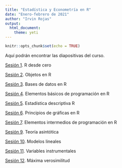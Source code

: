 ```yaml
---
title: "Estadística y Econometría en R"
date: "Enero-febrero de 2021"
author: "Irvin Rojas"
output:
  html_document:
    theme: yeti
---
```


```r
knitr::opts_chunk$set(echo = TRUE)
```

Aquí podrán encontrar las diapositivas del curso.

[Sesión 1](https://rojasirvin.github.io/EEenR/slides/sesion1.html#1). R desde cero

[Sesión 2](https://rojasirvin.github.io/EEenR/slides/sesion2.html#1). Objetos en R

[Sesión 3](https://rojasirvin.github.io/EEenR/slides/sesion3.html#1). Bases de datos en R

[Sesión 4](https://rojasirvin.github.io/EEenR/slides/sesion4.html#1). Elementos básicos de programación en R

[Sesión 5](https://rojasirvin.github.io/EEenR/slides/sesion5.html#1). Estadística descriptiva R

[Sesión 6](https://rojasirvin.github.io/EEenR/slides/sesion6.html#1). Principios de gráficas en R

[Sesión 7](https://rojasirvin.github.io/EEenR/slides/sesion7.html#1). Elementos intermedios de programación en R

[Sesión 9](https://rojasirvin.github.io/EEenR/slides/sesion9.html#1). Teoría asintótica

[Sesión 10](https://rojasirvin.github.io/EEenR/slides/sesion10.html#1). Modelos lineales

[Sesión 11](https://rojasirvin.github.io/EEenR/slides/sesion11.html#1). Variables instrumentales

[Sesión 12](https://rojasirvin.github.io/EEenR/slides/sesion12.html#1). Máxima verosimilitud